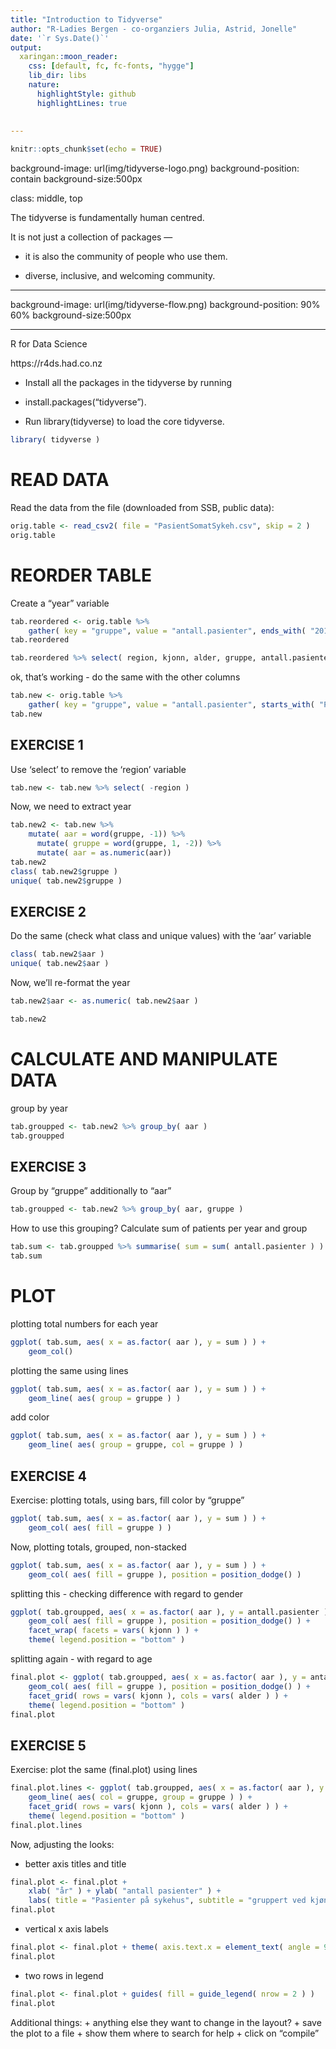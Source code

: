 ```yaml
---
title: "Introduction to Tidyverse"
author: "R-Ladies Bergen - co-organziers Julia, Astrid, Jonelle"
date: '`r Sys.Date()`'
output:
  xaringan::moon_reader:
    css: [default, fc, fc-fonts, "hygge"]
    lib_dir: libs
    nature:
      highlightStyle: github
      highlightLines: true
     
      
---
```


```r
knitr::opts_chunk$set(echo = TRUE)
```

background-image: url(img/tidyverse-logo.png)
background-position: contain
background-size:500px 

class: middle, top


The tidyverse is fundamentally human centred. 

It is not just a collection of packages — 

- it is also the community of people who use them. 

- diverse, inclusive, and welcoming community.



---

background-image: url(img/tidyverse-flow.png)
background-position: 90% 60%
background-size:500px 


---

R for Data Science

https://r4ds.had.co.nz



- Install all the packages in the tidyverse by running

- install.packages("tidyverse").

- Run library(tidyverse) to load the core tidyverse.

```r
library( tidyverse )
```

# READ DATA

Read the data from the file (downloaded from SSB, public data):

```r
orig.table <- read_csv2( file = "PasientSomatSykeh.csv", skip = 2 )
orig.table
```

#  REORDER TABLE 

Create a "year" variable

```r
tab.reordered <- orig.table %>%
	gather( key = "gruppe", value = "antall.pasienter", ends_with( "2012" ) )
tab.reordered

tab.reordered %>% select( region, kjonn, alder, gruppe, antall.pasienter )
```

ok, that's working - do the same with the other columns

```r
tab.new <- orig.table %>%
	gather( key = "gruppe", value = "antall.pasienter", starts_with( "Pasienter" ) )
tab.new
```

##  EXERCISE 1 

Use 'select' to remove the 'region' variable

```r
tab.new <- tab.new %>% select( -region )
```

Now, we need to extract year

```r
tab.new2 <- tab.new %>% 
	mutate( aar = word(gruppe, -1)) %>%
	  mutate( gruppe = word(gruppe, 1, -2)) %>%
	  mutate( aar = as.numeric(aar))
tab.new2
class( tab.new2$gruppe )
unique( tab.new2$gruppe )
```

##  EXERCISE 2

Do the same (check what class and unique values) with the 'aar' variable

```r
class( tab.new2$aar )
unique( tab.new2$aar )
```

Now, we'll re-format the year

```r
tab.new2$aar <- as.numeric( tab.new2$aar )

tab.new2
```

#  CALCULATE AND MANIPULATE DATA

group by year

```r
tab.groupped <- tab.new2 %>% group_by( aar )
tab.groupped
```

##  EXERCISE 3

Group by "gruppe" additionally to "aar"

```r
tab.groupped <- tab.new2 %>% group_by( aar, gruppe )
```

How to use this grouping? Calculate sum of patients per year and group

```r
tab.sum <- tab.groupped %>% summarise( sum = sum( antall.pasienter ) )
tab.sum
```

#  PLOT

plotting total numbers for each year

```r
ggplot( tab.sum, aes( x = as.factor( aar ), y = sum ) ) +
	geom_col()
```

plotting the same using lines

```r
ggplot( tab.sum, aes( x = as.factor( aar ), y = sum ) ) +
	geom_line( aes( group = gruppe ) )
```

add color

```r
ggplot( tab.sum, aes( x = as.factor( aar ), y = sum ) ) +
	geom_line( aes( group = gruppe, col = gruppe ) )
```

##  EXERCISE 4

Exercise: plotting totals, using bars, fill color by "gruppe"

```r
ggplot( tab.sum, aes( x = as.factor( aar ), y = sum ) ) +
	geom_col( aes( fill = gruppe ) )
```

Now, plotting totals, grouped, non-stacked

```r
ggplot( tab.sum, aes( x = as.factor( aar ), y = sum ) ) +
	geom_col( aes( fill = gruppe ), position = position_dodge() )
```

splitting this - checking difference with regard to gender

```r
ggplot( tab.groupped, aes( x = as.factor( aar ), y = antall.pasienter ) ) +
	geom_col( aes( fill = gruppe ), position = position_dodge() ) +
	facet_wrap( facets = vars( kjonn ) ) +
	theme( legend.position = "bottom" )
```

splitting again - with regard to age

```r
final.plot <- ggplot( tab.groupped, aes( x = as.factor( aar ), y = antall.pasienter ) ) +
	geom_col( aes( fill = gruppe ), position = position_dodge() ) +
	facet_grid( rows = vars( kjonn ), cols = vars( alder ) ) +
	theme( legend.position = "bottom" )
final.plot
```

##  EXERCISE 5
Exercise: plot the same (final.plot) using lines

```r
final.plot.lines <- ggplot( tab.groupped, aes( x = as.factor( aar ), y = antall.pasienter ) ) +
	geom_line( aes( col = gruppe, group = gruppe ) ) +
	facet_grid( rows = vars( kjonn ), cols = vars( alder ) ) +
	theme( legend.position = "bottom" )
final.plot.lines
```

Now, adjusting the looks:

- better axis titles and title

```r
final.plot <- final.plot +
	xlab( "år" ) + ylab( "antall pasienter" ) +
	labs( title = "Pasienter på sykehus", subtitle = "gruppert ved kjønn og alder" )
final.plot
```

- vertical x axis labels

```r
final.plot <- final.plot + theme( axis.text.x = element_text( angle = 90 ) )
final.plot
```

- two rows in legend

```r
final.plot <- final.plot + guides( fill = guide_legend( nrow = 2 ) )
final.plot
```


Additional things:
+ anything else they want to change in the layout?
+ save the plot to a file
+ show them where to search for help
+ click on "compile"
